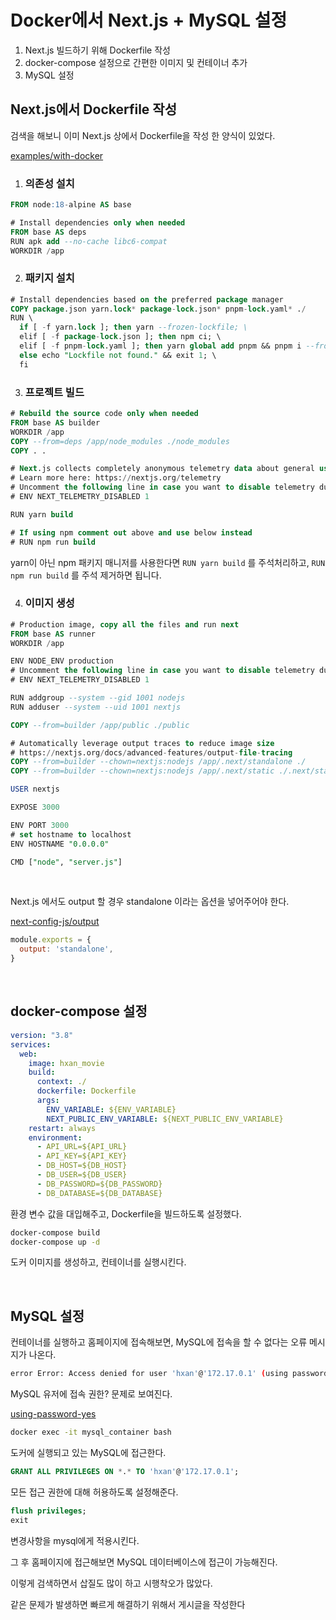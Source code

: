 # Docker에서 Next.js + MySQL 설정

1. Next.js 빌드하기 위해 Dockerfile 작성
2. docker-compose 설정으로 간편한 이미지 및 컨테이너 추가
3. MySQL 설정

## Next.js에서 Dockerfile 작성

검색을 해보니 이미 Next.js 상에서 Dockerfile을 작성 한 양식이 있었다.

[examples/with-docker](https://github.com/vercel/next.js/blob/canary/examples/with-docker/Dockerfile)


1. ### 의존성 설치

```sql
FROM node:18-alpine AS base

# Install dependencies only when needed  
FROM base AS deps  
RUN apk add --no-cache libc6-compat  
WORKDIR /app  
```

2. ### 패키지 설치

```sql
# Install dependencies based on the preferred package manager
COPY package.json yarn.lock* package-lock.json* pnpm-lock.yaml* ./
RUN \
  if [ -f yarn.lock ]; then yarn --frozen-lockfile; \
  elif [ -f package-lock.json ]; then npm ci; \
  elif [ -f pnpm-lock.yaml ]; then yarn global add pnpm && pnpm i --frozen-lockfile; \
  else echo "Lockfile not found." && exit 1; \
  fi
```

3. ### 프로젝트 빌드

```sql
# Rebuild the source code only when needed
FROM base AS builder
WORKDIR /app
COPY --from=deps /app/node_modules ./node_modules
COPY . .

# Next.js collects completely anonymous telemetry data about general usage.
# Learn more here: https://nextjs.org/telemetry
# Uncomment the following line in case you want to disable telemetry during the build.
# ENV NEXT_TELEMETRY_DISABLED 1

RUN yarn build

# If using npm comment out above and use below instead
# RUN npm run build
```

yarn이 아닌 npm 패키지 매니저를 사용한다면 `RUN yarn build` 를 주석처리하고, `RUN npm run build` 를 주석 제거하면 됩니다.

4. ### 이미지 생성

```sql
# Production image, copy all the files and run next
FROM base AS runner
WORKDIR /app

ENV NODE_ENV production
# Uncomment the following line in case you want to disable telemetry during runtime.
# ENV NEXT_TELEMETRY_DISABLED 1

RUN addgroup --system --gid 1001 nodejs
RUN adduser --system --uid 1001 nextjs

COPY --from=builder /app/public ./public

# Automatically leverage output traces to reduce image size
# https://nextjs.org/docs/advanced-features/output-file-tracing
COPY --from=builder --chown=nextjs:nodejs /app/.next/standalone ./
COPY --from=builder --chown=nextjs:nodejs /app/.next/static ./.next/static

USER nextjs

EXPOSE 3000

ENV PORT 3000
# set hostname to localhost
ENV HOSTNAME "0.0.0.0"

CMD ["node", "server.js"]
```

<br />

Next.js 에서도 output 할 경우 standalone 이라는 옵션을 넣어주어야 한다.

[next-config-js/output](https://nextjs.org/docs/app/api-reference/next-config-js/output)

```js
module.exports = {
  output: 'standalone',
}
```

<br />

## docker-compose 설정

```yaml
version: "3.8"
services:
  web:
    image: hxan_movie
    build:
      context: ./
      dockerfile: Dockerfile
      args:
        ENV_VARIABLE: ${ENV_VARIABLE}
        NEXT_PUBLIC_ENV_VARIABLE: ${NEXT_PUBLIC_ENV_VARIABLE}
    restart: always
    environment:
      - API_URL=${API_URL}
      - API_KEY=${API_KEY}
      - DB_HOST=${DB_HOST}
      - DB_USER=${DB_USER}
      - DB_PASSWORD=${DB_PASSWORD}
      - DB_DATABASE=${DB_DATABASE}
```

환경 변수 값을 대입해주고, Dockerfile을 빌드하도록 설정했다.

```bash
docker-compose build
docker-compose up -d
```

도커 이미지를 생성하고, 컨테이너를 실행시킨다.

<br />

## MySQL 설정

컨테이너를 실행하고 홈페이지에 접속해보면, MySQL에 접속을 할 수 없다는 오류 메시지가 나온다.

```bash
error Error: Access denied for user 'hxan'@'172.17.0.1' (using password: YES)
```

MySQL 유저에 접속 권한? 문제로 보여진다.

[using-password-yes](https://medium.com/tech-learn-share/docker-mysql-access-denied-for-user-172-17-0-1-using-password-yes-c5eadad582d3)

```bash
docker exec -it mysql_container bash
```

도커에 실행되고 있는 MySQL에 접근한다.


```sql
GRANT ALL PRIVILEGES ON *.* TO 'hxan'@'172.17.0.1';
```

모든 접근 권한에 대해 허용하도록 설정해준다.

```sql
flush privileges;
exit
```

변경사항을 mysql에게 적용시킨다.

그 후 홈페이지에 접근해보면 MySQL 데이터베이스에 접근이 가능해진다.

이렇게 검색하면서 삽질도 많이 하고 시행착오가 많았다.

같은 문제가 발생하면 빠르게 해결하기 위해서 게시글을 작성한다